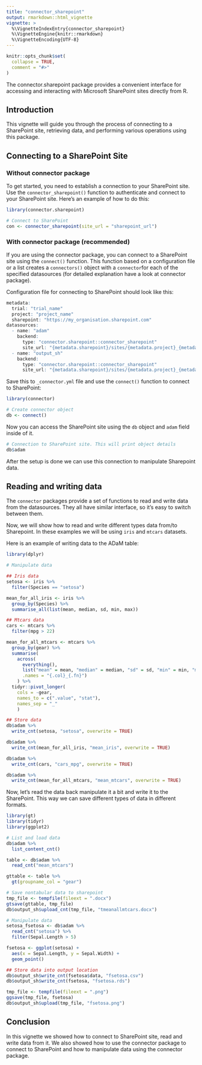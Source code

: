 ```yaml
---
title: "connector_sharepoint"
output: rmarkdown::html_vignette
vignette: >
  %\VignetteIndexEntry{connector_sharepoint}
  %\VignetteEngine{knitr::rmarkdown}
  %\VignetteEncoding{UTF-8}
---
```


```r
knitr::opts_chunk$set(
  collapse = TRUE,
  comment = "#>"
)
```

The connector.sharepoint package provides a convenient interface for accessing and interacting with Microsoft SharePoint sites directly from R. 


## Introduction 
This vignette will guide you through the process of connecting to a SharePoint site, retrieving data, and performing various operations using this package.

## Connecting to a SharePoint Site
### Without connector package

To get started, you need to establish a connection to your SharePoint site. Use
the `connector_sharepoint()` function to authenticate and connect to your SharePoint site. Here's an example of how to do this:

```r
library(connector.sharepoint)

# Connect to SharePoint
con <- connector_sharepoint(site_url = "sharepoint_url")

```

### With connector package (recommended)

If you are using the connector package, you can connect to a SharePoint site 
using the `connect()` function. This function based on a configuration file or 
a list creates a `connectors()` object with a `connector`for each of the 
specified datasources (for detailed explanation have a look at connector package). 

Configuration file for connecting to SharePoint should look like this:

```r
metadata:
  trial: "trial_name"
  project: "project_name"
  sharepoint: "https://my_organisation.sharepoint.com"
datasources:
  - name: "adam"
    backend:
      type: "connector.sharepoint::connector_sharepoint"
      site_url: "{metadata.sharepoint}/sites/{metadata.project}_{metadata.trial}_adam"
  - name: "output_sh"
    backend:
      type: "connector.sharepoint::connector_sharepoint"
      site_url: "{metadata.sharepoint}/sites/{metadata.project}_{metadata.trial}_output"

```

Save this to `_connector.yml` file and use the `connect()` function to connect 
to SharePoint:

```r
library(connector)

# Create connector object
db <- connect()

```

Now you can access the SharePoint site using the `db` object and `adam` field
inside of it.

```r

# Connection to SharePoint site. This will print object details
db$adam

```

After the setup is done we can use this connection to manipulate Sharepoint data.

## Reading and writing data

The `connector` packages provide a set of functions to read and write data from
the datasources. They all have similar interface, so it's easy to switch between
them.

Now, we will show how to read and write different types data from/to Sharepoint.
In these examples we will be using `iris` and `mtcars` datasets.

Here is an example of writing data to the ADaM table:

```r
library(dplyr)

# Manipulate data

## Iris data
setosa <- iris %>%
  filter(Species == "setosa")

mean_for_all_iris <- iris %>%
  group_by(Species) %>%
  summarise_all(list(mean, median, sd, min, max))

## Mtcars data
cars <- mtcars %>%
  filter(mpg > 22)

mean_for_all_mtcars <- mtcars %>%
  group_by(gear) %>%
  summarise(
    across(
      everything(),
      list("mean" = mean, "median" = median, "sd" = sd, "min" = min, "max" = max),
      .names = "{.col}_{.fn}")
    ) %>%
  tidyr::pivot_longer(
    cols = -gear,
    names_to = c(".value", "stat"),
    names_sep = "_"
    )

## Store data
db$adam %>%
  write_cnt(setosa, "setosa", overwrite = TRUE)

db$adam %>%
  write_cnt(mean_for_all_iris, "mean_iris", overwrite = TRUE)

db$adam %>%
  write_cnt(cars, "cars_mpg", overwrite = TRUE)

db$adam %>%
  write_cnt(mean_for_all_mtcars, "mean_mtcars", overwrite = TRUE)

```

Now, let's read the data back manipulate it a bit and write it to the SharePoint.
This way we can save different types of data in different formats.

```r
library(gt)
library(tidyr)
library(ggplot2)

# List and load data
db$adam %>%
  list_content_cnt()

table <- db$adam %>%
  read_cnt("mean_mtcars")

gttable <- table %>%
  gt(groupname_col = "gear")

# Save nontabular data to sharepoint
tmp_file <- tempfile(fileext = ".docx")
gtsave(gttable, tmp_file)
db$output_sh$upload_cnt(tmp_file, "tmeanallmtcars.docx")

# Manipulate data
setosa_fsetosa <- db$adam %>%
  read_cnt("setosa") %>%
  filter(Sepal.Length > 5)

fsetosa <- ggplot(setosa) +
  aes(x = Sepal.Length, y = Sepal.Width) +
  geom_point()

## Store data into output location
db$output_sh$write_cnt(fsetosa$data, "fsetosa.csv")
db$output_sh$write_cnt(fsetosa, "fsetosa.rds")

tmp_file <- tempfile(fileext = ".png")
ggsave(tmp_file, fsetosa)
db$output_sh$upload(tmp_file, "fsetosa.png")

```

## Conclusion

In this vignette we showed how to connect to SharePoint site, read and write
data from it. We also showed how to use the connector package to connect to
SharePoint and how to manipulate data using the connector package.












